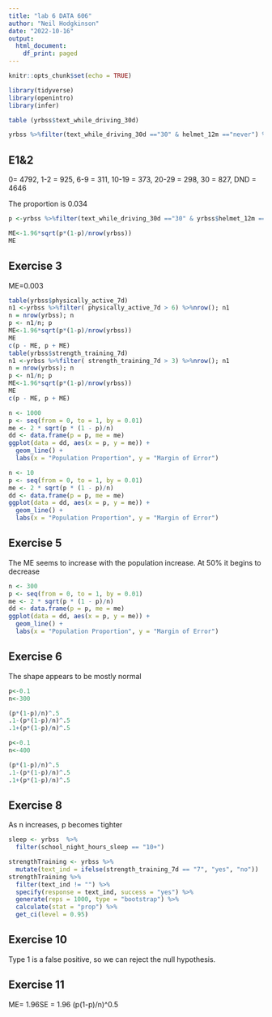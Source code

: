 ```yaml
---
title: "lab 6 DATA 606"
author: "Neil Hodgkinson"
date: "2022-10-16"
output:
  html_document:
    df_print: paged
---
```


```r
knitr::opts_chunk$set(echo = TRUE)
```

```r
library(tidyverse)
library(openintro)
library(infer)
```

```r

table (yrbss$text_while_driving_30d)

yrbss %>%filter(text_while_driving_30d =="30" & helmet_12m =="never") %>%nrow()/nrow(yrbss)

```

## E1&2
0= 4792, 1-2 = 925, 6-9 = 311, 10-19 = 373, 20-29 = 298, 30 = 827, DND = 4646

The proportion is 0.034

```r
p <-yrbss %>%filter(text_while_driving_30d =="30" & yrbss$helmet_12m =="never") %>%nrow()/nrow(yrbss)

ME<-1.96*sqrt(p*(1-p)/nrow(yrbss))
ME

```
## Exercise 3

ME=0.003


```r
table(yrbss$physically_active_7d)
n1 <-yrbss %>%filter( physically_active_7d > 6) %>%nrow(); n1
n = nrow(yrbss); n
p <- n1/n; p
ME<-1.96*sqrt(p*(1-p)/nrow(yrbss))
ME
c(p - ME, p + ME)
table(yrbss$strength_training_7d)
n1 <-yrbss %>%filter( strength_training_7d > 3) %>%nrow(); n1
n = nrow(yrbss); n
p <- n1/n; p
ME<-1.96*sqrt(p*(1-p)/nrow(yrbss))
ME
c(p - ME, p + ME)
```

```r
n <- 1000
p <- seq(from = 0, to = 1, by = 0.01)
me <- 2 * sqrt(p * (1 - p)/n)
dd <- data.frame(p = p, me = me)
ggplot(data = dd, aes(x = p, y = me)) + 
  geom_line() +
  labs(x = "Population Proportion", y = "Margin of Error")

n <- 10
p <- seq(from = 0, to = 1, by = 0.01)
me <- 2 * sqrt(p * (1 - p)/n)
dd <- data.frame(p = p, me = me)
ggplot(data = dd, aes(x = p, y = me)) + 
  geom_line() +
  labs(x = "Population Proportion", y = "Margin of Error")
```
## Exercise 5

The ME seems to increase with the population increase. At 50% it begins to decrease

```r
n <- 300
p <- seq(from = 0, to = 1, by = 0.01)
me <- 2 * sqrt(p * (1 - p)/n)
dd <- data.frame(p = p, me = me)
ggplot(data = dd, aes(x = p, y = me)) + 
  geom_line() +
  labs(x = "Population Proportion", y = "Margin of Error")
```

## Exercise 6

The shape appears to be mostly normal

```r
p<-0.1
n<-300

(p*(1-p)/n)^.5
.1-(p*(1-p)/n)^.5
.1+(p*(1-p)/n)^.5
```


```r
p<-0.1
n<-400

(p*(1-p)/n)^.5
.1-(p*(1-p)/n)^.5
.1+(p*(1-p)/n)^.5
```

## Exercise 8

As n increases, p becomes tighter

```r
sleep <- yrbss  %>%
  filter(school_night_hours_sleep == "10+")

strengthTraining <- yrbss %>%
  mutate(text_ind = ifelse(strength_training_7d == "7", "yes", "no"))
strengthTraining %>%
  filter(text_ind != "") %>%
  specify(response = text_ind, success = "yes") %>%
  generate(reps = 1000, type = "bootstrap") %>%
  calculate(stat = "prop") %>%
  get_ci(level = 0.95)
```

## Exercise 10

Type 1 is a false positive, so we can reject the null hypothesis.

## Exercise 11

ME= 1.96SE = 1.96 (p(1-p)/n)^0.5

